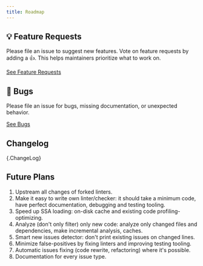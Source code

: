 ```yaml
---
title: Roadmap
---
```


## 💡 Feature Requests

Please file an issue to suggest new features. Vote on feature requests by adding a 👍. This helps maintainers prioritize what to work on.

[See Feature Requests](https://github.com/anduril/golangci-lint/issues?utf8=✓&q=is%3Aissue+is%3Aopen+sort%3Areactions-%2B1-desc+label%3Aenhancement)

## 🐛 Bugs

Please file an issue for bugs, missing documentation, or unexpected behavior.

[See Bugs](https://github.com/anduril/golangci-lint/issues?utf8=✓&q=is%3Aissue+is%3Aopen+label%3A%22bug%22+sort%3Acreated-desc)

## Changelog

{.ChangeLog}

## Future Plans

1. Upstream all changes of forked linters.
2. Make it easy to write own linter/checker: it should take a minimum code, have perfect documentation, debugging and testing tooling.
3. Speed up SSA loading: on-disk cache and existing code profiling-optimizing.
4. Analyze (don't only filter) only new code: analyze only changed files and dependencies, make incremental analysis, caches.
5. Smart new issues detector: don't print existing issues on changed lines.
6. Minimize false-positives by fixing linters and improving testing tooling.
7. Automatic issues fixing (code rewrite, refactoring) where it's possible.
8. Documentation for every issue type.
